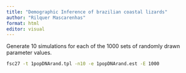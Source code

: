 ```yaml
---
title: "Demographic Inference of brazilian coastal lizards"
author: "Rilquer Mascarenhas"
format: html
editor: visual
---
```


Generate 10 simulations for each of the 1000 sets of randomly drawn parameter values.

```bash
fsc27 -t 1popDNArand.tpl -n10 -e 1popDNArand.est -E 1000
```
